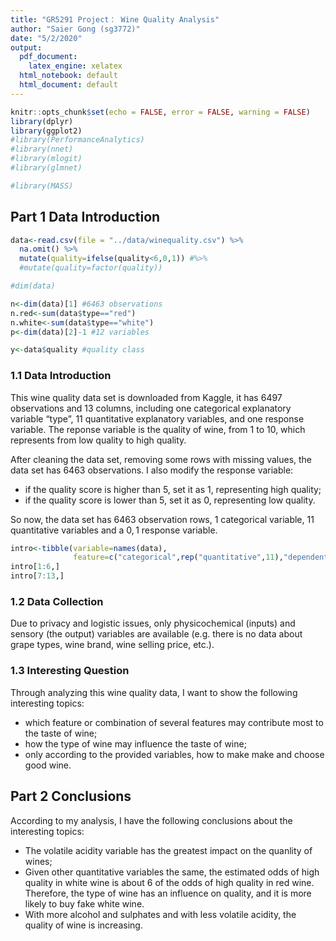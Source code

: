 ```yaml
---
title: "GR5291 Project： Wine Quality Analysis"
author: "Saier Gong (sg3772)"
date: "5/2/2020"
output: 
  pdf_document: 
    latex_engine: xelatex
  html_notebook: default
  html_document: default
---
```


```r
knitr::opts_chunk$set(echo = FALSE, error = FALSE, warning = FALSE)
library(dplyr)
library(ggplot2)
#library(PerformanceAnalytics)
#library(nnet)
#library(mlogit)
#library(glmnet)

#library(MASS)
```
## Part 1 Data Introduction

```r
data<-read.csv(file = "../data/winequality.csv") %>%
  na.omit() %>%
  mutate(quality=ifelse(quality<6,0,1)) #%>%
  #mutate(quality=factor(quality))

#dim(data)

n<-dim(data)[1] #6463 observations
n.red<-sum(data$type=="red")
n.white<-sum(data$type=="white")
p<-dim(data)[2]-1 #12 variables

y<-data$quality #quality class
```

### 1.1 Data Introduction

This wine quality data set is downloaded from Kaggle, it has 6497 observations and 13 columns, including one categorical explanatory variable "type", 11 quantitative explanatory variables, and one response variable. The reponse variable is the quality of wine, from 1 to 10, which  represents from low quality to high quality.


After cleaning the data set, removing some rows with missing values, the data set has 6463 observations. I also modify the response variable: 

+ if the quality score is higher than 5, set it as 1, representing high quality;
+ if the quality score is lower than 5, set it as 0, representing low quality.

So now, the data set has 6463 observation rows, 1 categorical variable, 11 quantitative variables and a ${0,1}$ response variable.
```r
intro<-tibble(variable=names(data),
              feature=c("categorical",rep("quantitative",11),"dependent"))
intro[1:6,]
intro[7:13,]

```

### 1.2 Data Collection

Due to privacy and logistic issues, only physicochemical (inputs) and sensory (the output) variables are available (e.g. there is no data about grape types, wine brand, wine selling price, etc.).

### 1.3 Interesting Question

Through analyzing this wine quality data, I want to show the following interesting topics:

+ which feature or combination of several features may contribute most to the taste of wine;
+ how the type of wine may influence the taste of wine;
+ only according to the provided variables, how to make make and choose good wine.



## Part 2 Conclusions

According to my analysis, I have the following conclusions about the interesting topics:

+ The volatile acidity variable has the greatest impact on the quanlity of wines;
+ Given other quantitative variables the same, the estimated odds of high quality in white wine is about $6%$ of the odds of high quality in red wine. Therefore, the type of wine has an influence on quality, and it is more likely to buy fake white wine.
+ With more alcohol and sulphates and with less volatile acidity, the quality of wine is increasing.



